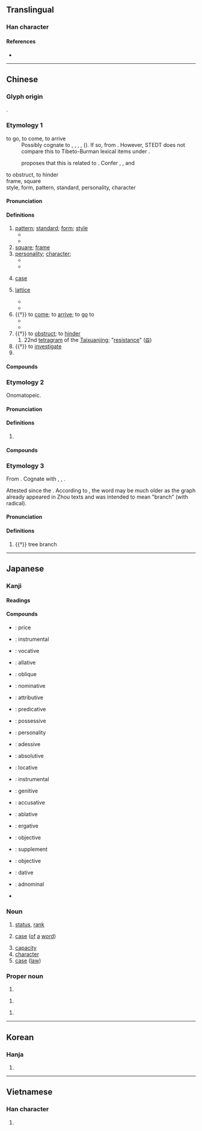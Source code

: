 {{character info}}
==Translingual==
{{stroke order|strokes=10}}

===Han character===
{{Han char|rn=75|rad=木|as=06|sn=10|four=|canj=DHER|ids=⿰木各}}

====References====
* {{Han ref|kx=0524.110|dkj=14749|dj=0912.130|hdz=21203.060|uh=683C|ud=26684|bh=AEE6|bd=44774}}

----

==Chinese==
{{zh-forms}}

===Glyph origin===
{{Han etyl}}
{{Han compound|木|t1=wood|各|ls=psc|c1=s|c2=p}}.

===Etymology 1===
; to go, to come, to arrive
: Possibly cognate to {{cog|bo|འགྲོ་བ།||to go, walk, travel}}, {{m|bo|འགྲོ་བ་པོ||traveler}}, {{m|bo|འགྲོན་པ||to go, travel}}, {{m|bo|མགྲོན||guest}}, {{m|bo|མགྲོན་ཁང||inn}} ({{zh-ref|Geilich, 1994}}). If so, from {{der|zh|sit-pro|*grwat||to go through, to travel}}. However, STEDT does not compare this to Tibeto-Burman lexical items under {{m|sit-pro|*grwat}}.
: {{zh-ref|Baxter (1992)}} proposes that this is related to {{och-l|路|road}}. Confer {{och-l|客|guest, visitor}}, {{och-l|旅|travel, lodge}}, and {{och-l|行|to go}}
; to obstruct, to hinder
: {{rfe|zh}}
; frame, square
: {{rfe|zh}}
; style, form, pattern, standard, personality, character
: {{rfe|zh|Semantically derived from "square, frame" sense?}}

====Pronunciation====
{{zh-pron
|m=gé
|m-s=
|c=gaak3,gaak3-2
|c_note=gaak3-2 - "square"
|c-t=
|g=
|h=pfs=kak/kiet;gd=gag5/gêd5
|h_note=kak/gag5 - "square"; kiet/kiat/gêd5 - other senses (including "pattern", "personality")
|j=
|mb=gă̤
|md=gáh/gáik
|md_note=gáh - vernacular; gáik - literary
|mn=xm,qz,tw:keh/zz:keeh/xm,zz,tw:kek/qz:kiak
|mn_note=keh/keeh - vernacular; kek/kiak - literary
|mn-t=gêh4
|w=4kaq
|x=
|mc=y
|oc=y
|cat=n,v,pn
}}

====Definitions====
{{zh-hanzi}}

# [[pattern]]; [[standard]]; [[form]]; [[style]]
#* {{zh-usex|表格|table; form}}
#* {{zh-usex|規格|standard; norm}}
# [[square]]; [[frame]]
# [[personality]]; [[character]];
#* {{zh-usex|風格|personality; style}}
#* {{zh-usex|性格|temperament; nature}}
# {{lb|zh|grammar}} [[case]]
# {{lb|zh|mathematics}} [[lattice]]
#* {{zh-usex|網格|mesh; lattice}}
#* {{zh-usex|格子|checkers; lattice}}
# {{†}} to [[come]]; to [[arrive]]; to [[go]] to
#* {{zh-x|帝 曰：「格，汝 ^舜。詢 事 考 言，乃 言 厎{zhǐ} 可 績。」|The ''{{w|Emperor Yao|Di}}'' said, "'''Come''', you {{w|Emperor Shun|Shun}}. I have consulted you on affairs, and examined your words, and found that they can be carried into practice."|ref=Shangshu-L}}
#* {{zh-x|月正{zhēng} 元日，^舜 格 于 文-祖。|On the first day of the first month, Shun '''went to''' (the temple of) the Accomplished Ancestor.|ref=Shangshu-L}}
# {{†}} to [[obstruct]]; to [[hinder]]
## 22nd [[tetragram]] of the [[Taixuanjing]]; "[[resistance]]" ([[𝌛]])
# {{†}} to [[investigate]]
# {{surname|zh}}

====Compounds====
{{zh-der|不拘一格|嚴格|不夠格|別具一格|價格|做格|優格|單位價格|品格|單格臨書|亞格拉|兩重人格|影格|保留價格|別創新格|升格|巴格達|內格:inessive case|入格:illative case|出格:elative case|感格|庫穆塔格|品格教育|合格賽|保證價格|三等九格|形格勢禁|引格|布格河|合格|主格:nominative case|定格|偏格|句格|不變價格|多重人格|布拉格|到岸價格|性格悲劇|列寧格勒|失格|僻格剌子|不合格|培格索斯|性格|品格清高|固定格式|及格|價格凍結|停格|國格|屍格|夠格|多重性格|國際人格|反常人格|公定價格|募格|九宮格|修辭格|李峪風格|破格|格高意遠|格殺|格瑞那達|方格紙|方格|格力|格古通今|扞格不通|格目|格別烏|獨具一格|格物|格式|格調|戰格|朗格的|炮格|格於環境|捲簾格|皮格|格斃|獨樹一格|批發價格|所有格|格開|格格|格致|格局|樣格:essive case|欠格:abessive case|拆字格|爾格|格度|爬格子|格子紙|架架格格|格眼|格扇|格老子的|空格兒|格子眼|格里曆|格磔|格於成例|格律|正格|扞格不入|格魯派|標格|格子|捌格|格登|眼格|真格的|格子布|治家格言|獨創一格|格物窮理|格地地|格詩|格範|格林童話|格外|格言|窗格|格喳|格林威治|新英格蘭|海格立斯|格樣|產地價格|格格不入|格正|格鬥|格陵蘭|格義|格磴兒|格物致知|格殺勿論|格心|格但斯克|書格|格登登|民族性格|文格|格牌|擺格|扞格|貝爾格勒|葉子格|鉤輈格磔|誠可格天|重置價格|華格納|筆格|體格檢查|轆轤格|頂格|考格|高格調|等值價格|英格蘭|超格|逾格|裁格|離格:ablative case|離格兒|騰格里湖|香格里拉|體格|自成一格|麗格海棠|聊備一格|降格|輝格黨|資格|說真格的|風格|蘇格蘭|規格|零售價格|雙重人格|降格以求|降格仿諷|表格|骨格|骨格不凡|詩格|色楞格河|賞格|膩格格|與格:dative case|格爾木|大格勒|古勒巴格|祁曼塔格|巴格艾日克|托格日尕孜|奧依托格拉克|英巴格|古江巴格|色格孜庫勒|薩依巴格|闊什塔格|巴格其|喀勒塔吐格曼|麻扎塔格|奪格:ablative case|所格|格林|乃則爾巴格|夏馬勒巴格|多來特巴格|亞瓦格|奎依巴格|吉格代加依|阿恰塔格|拜什吐格曼|比西巴格|阿拉哈格}}

===Etymology 2===
Onomatopeic.

====Pronunciation====
{{zh-pron
|m=gē
|c=gaak3
|cat=a
}}

====Definitions====
{{zh-hanzi}}

# {{n-g|An [[onomatopoeia]]}}

====Compounds====
{{zh-der|格登|格格:gēgē}}

===Etymology 3===
From {{der|zh|sit-pro|*s-ka(:)k||fork, branch, crotch}}. Cognate with {{cog|apt|á-'''ha'''||branch}}, {{cog|lus|kâk||fork of a tree}}, {{cog|my|အခက်||t=tree branch}}.

Attested since the {{w|Northern and Southern dynasties|Northern and Southern dynasties period}}. According to {{zh-ref|Schuessler (2007)}}, the word may be much older as the graph already appeared in Zhou texts and was intended to mean "branch" (with {{zh-l|*木}} radical).

====Pronunciation====
{{zh-pron
|m=gè
|c=gok3
|cat=a
}}

====Definitions====
{{zh-hanzi}}

# {{†}} tree branch

----

==Japanese==

===Kanji===
{{ja-kanji|rs=木06}}

====Readings====
{{ja-readings
|goon=きゃく
|kanon=かく
|kanyoon=こう
|kun=ただ-す, いた-る
}}

====Compounds====
* {{ja-r|価%格|か%かく}}: price
* {{ja-r|具%格|ぐ%かく}}: instrumental
* {{ja-r|呼%格|こ%かく}}: vocative
* {{ja-r|向%格|こう%かく}}: allative
* {{ja-r|斜%格|しゃ%かく}}: oblique
* {{ja-r|主%格|しゅ%かく}}: nominative
* {{ja-r|修%飾%格|しゅう%しょく%かく}}: attributive {{attention|ja|?}}
* {{ja-r|述%格|じゅっ%かく}}: predicative
* {{ja-r|所%有%格|しょ%ゆう%かく}}: possessive
* {{ja-r|人%格|じん%かく}}: personality
* {{ja-r|接%格|せっ%かく}}: adessive
* {{ja-r|絶%対%格|ぜっ%たい%かく}}: absolutive
* {{ja-r|前%置%格|ぜん%ち%かく}}: locative
* {{ja-r|造%格|ぞう%かく}}: instrumental
* {{ja-r|属%格|ぞっ%かく}}: genitive
* {{ja-r|対%格|たい%かく}}: accusative
* {{ja-r|奪%格|だっ%かく}}: ablative
* {{ja-r|能%格|のう%かく}}: ergative
* {{ja-r|賓%格|ひん%かく}}: objective
* {{ja-r|補%格|ほ%かく}}: supplement
* {{ja-r|目%的%格|もく%てき%かく}}: objective
* {{ja-r|与%格|よ%かく}}: dative
* {{ja-r|連%体%格|れん%たい%かく}}: adnominal
* {{ja-r|格%助%詞|かく%じょ%し}}

===Noun===
{{ja-kanjitab|かく|yomi=kanon}}
{{ja-noun|かく}}

# [[status]], [[rank]]
# {{lb|ja|grammar|sort=かく}} [[case]] ([[of]] [[a]] [[word]])
# [[capacity]]
# [[character]]
# [[case]] ([[law]])

===Proper noun===
{{ja-pos|proper|いたる}}

# {{given name|ja|male|sort=いたる}}

{{ja-pos|proper|かく}}

# {{given name|ja|male|sort=かく}}

{{ja-pos|proper|とおる}}

# {{given name|ja|male|sort=とおる}}

----

==Korean==

===Hanja===
{{ko-hanja|hangeul=[[격]], [[낙]]|eumhun=|rv=gyeok, nak|mr=kyŏk, nak|y=kyek, nak}}

# {{rfdef|ko|sort=木06}}

----

==Vietnamese==

===Han character===
{{vi-hantu|[[cách]], [[ghếch]]|rs=木06}}

# {{rfdef|vi|sort=木06}}